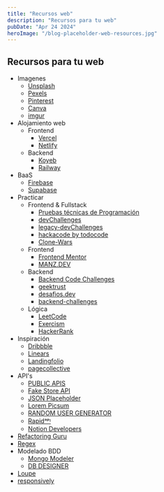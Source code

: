 ```yaml
---
title: "Recursos web"
description: "Recursos para tu web"
pubDate: "Apr 24 2024"
heroImage: "/blog-placeholder-web-resources.jpg"
---
```


## Recursos para tu web

-   Imagenes
    -   [Unsplash](https://unsplash.com/es)
    -   [Pexels](https://www.pexels.com/es-es)
    -   [Pinterest](https://ar.pinterest.com/)
    -   [Canva](https://www.canva.com/)
    -   [imgur](https://imgur.com/)
-   Alojamiento web
    -   Frontend
        -   [Vercel](https://vercel.com)
        -   [Netlify](https://app.netlify.com/)
    -   Backend
        -   [Koyeb](https://app.koyeb.com/)
        -   [Railway](https://railway.app/)
-   BaaS
    -   [Firebase](https://firebase.google.com/?hl=es)
    -   [Supabase](https://supabase.com/)
-   Practicar
    -   Frontend & Fullstack
        -   [Pruebas técnicas de Programación](https://pruebastecnicas.com/)
        -   [devChallenges](https://devchallenges.io/)
        -   [legacy-devChallenges](https://legacy.devchallenges.io/)
        -   [hackacode by todocode](https://hackacode.todocodeacademy.com/)
        -   [Clone-Wars](https://github.com/GorvGoyl/Clone-Wars)
    -   Frontend
        -   [Frontend Mentor](https://www.frontendmentor.io/)
        -   [MANZ.DEV](https://lenguajejs.com/retos/)
    -   Backend
        -   [Backend Code Challenges](https://go.rviewer.io/backend-code-challenges/)
        -   [geektrust](https://www.geektrust.com/code-challenges)
        -   [desafios.dev](https://desafios.dev/)
        -   [backend-challenges](https://github.com/CollabCodeTech/backend-challenges)
    -   Lógica
        -   [LeetCode](https://leetcode.com/)
        -   [Exercism](https://exercism.org/)
        -   [HackerRank](https://www.hackerrank.com/)
-   Inspiración
    -   [Dribbble](https://dribbble.com/)
    -   [Linears](https://www.linears.art/)
    -   [Landingfolio](https://www.landingfolio.com/)
    -   [pagecollective](https://pagecollective.com/)
-   API's
    -   [PUBLIC APIS](https://publicapis.dev/)
    -   [Fake Store API](https://fakestoreapi.com/)
    -   [JSON Placeholder](https://jsonplaceholder.typicode.com/)
    -   [Lorem Picsum](https://picsum.photos/)
    -   [RANDOM USER GENERATOR](https://randomuser.me/)
    -   [Rapidᵃᵖᶦ](https://rapidapi.com/hub)
    -   [Notion Developers](https://developers.notion.com/)
-   [Refactoring Guru](https://refactoring.guru/es)
-   [Regex](https://regex101.com/)
-   Modelado BDD
    -   [Mongo Modeler](https://mongomodeler.com/)
    -   [DB DESIGNER](https://www.dbdesigner.net/)
-   [Loupe](http://latentflip.com/loupe/?code=!!!PGJ1dHRvbj5DbGljayBtZSE8L2J1dHRvbj4%3D)
-   [responsively](https://responsively.app/)
